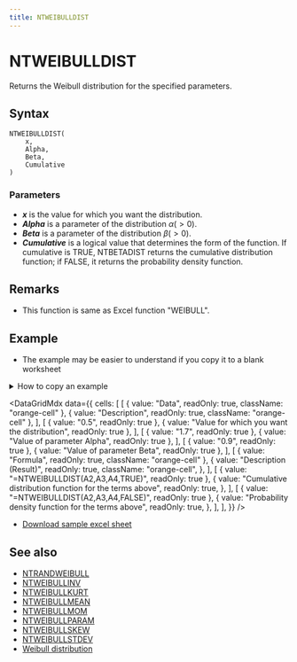 ```yaml
---
title: NTWEIBULLDIST
---
```



# NTWEIBULLDIST

Returns the Weibull distribution for the specified parameters.

## Syntax

```excel
NTWEIBULLDIST(
    x,
    Alpha,
    Beta,
    Cumulative
)
```

### Parameters

- **_x_** is the value for which you want the distribution.
- **_Alpha_** is a parameter of the distribution $\alpha(>0)$.
- **_Beta_** is a parameter of the distribution $\beta(>0)$.
- **_Cumulative_** is a logical value that determines the form of the function. If cumulative is TRUE, NTBETADIST returns the cumulative distribution function; if FALSE, it returns the probability density function.

## Remarks

- This function is same as Excel function "WEIBULL".

## Example

- The example may be easier to understand if you copy it to a blank worksheet

<details>
  <summary>How to copy an example</summary>

1.  Create a blank workbook or worksheet.
2.  Select the example in the Help topic.

    **Note**  Do not select the row or column headers.

    ![Selecting an example from Help](./../../assets/functions/HowToCopy.png)

    Selecting an example from Help

3.  Press CTRL+C.
4.  In the worksheet, select cell A1, and press CTRL+V.
5.  To switch between viewing the results and viewing the formulas that return the results, press CTRL+` (grave accent), or on the **Tools** menu, point to **Formula Auditing**, and then click **Formula Auditing Mode**.

</details>

<DataGridMdx
  data={{
    cells: [
      [
        { value: "Data", readOnly: true, className: "orange-cell" },
        { value: "Description", readOnly: true, className: "orange-cell" },
      ],
      [
        { value: "0.5", readOnly: true },
        { value: "Value for which you want the distribution", readOnly: true },
      ],
      [
        { value: "1.7", readOnly: true },
        { value: "Value of parameter Alpha", readOnly: true },
      ],
      [
        { value: "0.9", readOnly: true },
        { value: "Value of parameter Beta", readOnly: true },
      ],
      [
        { value: "Formula", readOnly: true, className: "orange-cell" },
        {
          value: "Description (Result)",
          readOnly: true,
          className: "orange-cell",
        },
      ],
      [
        { value: "=NTWEIBULLDIST(A2,A3,A4,TRUE)", readOnly: true },
        {
          value: "Cumulative distribution function for the terms above",
          readOnly: true,
        },
      ],
      [
        { value: "=NTWEIBULLDIST(A2,A3,A4,FALSE)", readOnly: true },
        {
          value: "Probability density function for the terms above",
          readOnly: true,
        },
      ],
    ],
  }}
/>

- [Download sample excel sheet](https://www.ntrand.com/files/NtRand2.zip)

## See also

- [NTRANDWEIBULL](https://www.ntrand.com/ntrandweibull/)
- [NTWEIBULLINV](https://www.ntrand.com/ntweibullinv/)
- [NTWEIBULLKURT](https://www.ntrand.com/ntweibullkurt/)
- [NTWEIBULLMEAN](https://www.ntrand.com/ntweibullmean/)
- [NTWEIBULLMOM](https://www.ntrand.com/ntweibullmom/)
- [NTWEIBULLPARAM](https://www.ntrand.com/ntweibullparam/)
- [NTWEIBULLSKEW](https://www.ntrand.com/ntweibullskew/)
- [NTWEIBULLSTDEV](https://www.ntrand.com/ntweibullstdev/)
- [Weibull distribution](https://www.ntrand.com/weibull-distribution/)

